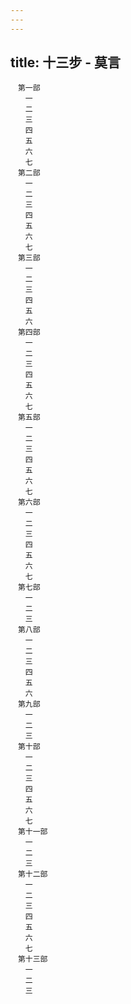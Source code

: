 ```yaml
---
---
---
```

title: 十三步 - 莫言
---


```
　第一部
　　一
　　二
　　三
　　四
　　五
　　六
　　七
　第二部
　　一
　　二
　　三
　　四
　　五
　　六
　　七
　第三部
　　一
　　二
　　三
　　四
　　五
　　六
　第四部
　　一
　　二
　　三
　　四
　　五
　　六
　　七
　第五部
　　一
　　二
　　三
　　四
　　五
　　六
　　七
　第六部
　　一
　　二
　　三
　　四
　　五
　　六
　　七
　第七部
　　一
　　二
　　三
　第八部
　　一
　　二
　　三
　　四
　　五
　　六
　第九部
　　一
　　二
　　三
　第十部
　　一
　　二
　　三
　　四
　　五
　　六
　　七
　第十一部
　　一
　　二
　　三
　第十二部
　　一
　　二
　　三
　　四
　　五
　　六
　　七
　第十三部
　　一
　　二
　　三
```